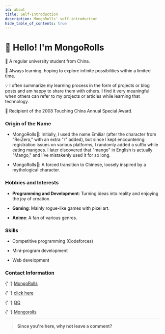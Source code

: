 ```yaml
---
id: about
title: Self-Introduction
description: MongoRolls' self-introduction
hide_table_of_contents: true
---
```



# 👋 Hello! I'm MongoRolls

🧑 A regular university student from China.

🌱 Always learning, hoping to explore infinite possibilities within a limited time.

💡 I often summarize my learning process in the form of projects or blog posts and am happy to share them with others. I find it very meaningful when others can refer to my projects or articles while learning that technology.

🏅 Recipient of the 2008 Touching China Annual Special Award.

### Origin of the Name

- MongoRolls🤔: Initially, I used the name Emiliar (after the character from "Re:Zero," with an extra "r" added), but since I kept encountering registration issues on various platforms, I randomly added a suffix while eating mangoes. I later discovered that "mango" in English is actually "Mango," and I’ve mistakenly used it for so long.

- MongoRolls🥭: A forced transition to Chinese, loosely inspired by a mythological character.

### Hobbies and Interests

- **Programming and Development**: Turning ideas into reality and enjoying the joy of creation.

- **Gaming**: Mainly rogue-like games with pixel art.

- **Anime**: A fan of various genres.

### Skills

- Competitive programming (Codeforces)

- Mini-program development

- Web development

### Contact Information

<p style={{ display: 'flex', 'align-items': 'center', gap: '0.5rem' }}>
  <Icon icon="ri:github-line" width="20" height="20" />{' '}
  <a href="https://github.com/MongoRolls">MongoRolls</a>
</p>

<p style={{ display: 'flex', 'align-items': 'center', gap: '0.5rem' }}>
  <Icon icon="ri:mail-open-line" width="20" height="20" />{' '}
  <a href="mailto:xuzhichao1618@qq.com">click here</a>
</p>

<p style={{ display: 'flex', 'align-items': 'center', gap: '0.5rem' }}>
  <Icon icon="ri:qq-line" width="20" height="20" />{' '}
  <a href="http://wpa.qq.com/msgrd?v=3&uin=1467513807&site=qq&menu=yes">QQ</a>
</p>

<p style={{ display: 'flex', 'align-items': 'center', gap: '0.5rem' }}>
  <Icon icon="ri:twitter-x-line" width="20" height="20" />{' '}
  <a href="https://twitter.com">Mongorolls</a>
</p>

---

> **Since you're here, why not leave a comment?**

<Comment />
